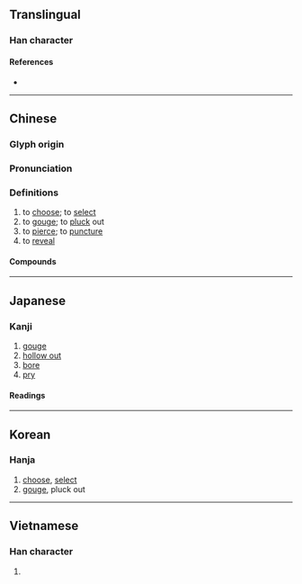 {{also|刔}}
{{character info/new}}
==Translingual==

===Han character===
{{Han char|rn=64|rad=手|as=04|sn=7|four=55030|canj=QDK|ids=⿰扌夬}}

====References====
* {{Han ref|kx=0420.200|dkj=11873|dj=0767.210|hdz=31844.060|uh=6289|ud=25225|bh=A7E0|bd=42976}}

----

==Chinese==
{{zh-forms}}

===Glyph origin===
{{Han etym}}

===Pronunciation===
{{zh-pron
|m=jué
|c=kyut3
|mn=koat
|mc=y
|oc=y
|cat=v
}}

===Definitions===
{{zh-hanzi}}

# to [[choose]]; to [[select]]
# to [[gouge]]; to [[pluck]] out
# to [[pierce]]; to [[puncture]]
# to [[reveal]]

====Compounds====
{{zh-der|伍員抉目|剔抉|怒猊抉石|抉剔|抉擇|抉擿|抉瑕掩瑜|抉瑕擿釁|抉目|掀雷抉電|搜奇抉怪|爬梳剔抉|爬羅剔抉|鉤隱抉微}}

----

==Japanese==

===Kanji===
{{ja-kanji|grade=|rs=手04}}

# [[gouge]]
# [[hollow out]]
# [[bore]]
# [[pry]]

====Readings====
{{ja-readings
|on=けつ
|kun=えぐ-る
}}

----

==Korean==

===Hanja===
{{ko-hanja|hangeul=결|eumhun=|rv=gyeol|mr=kyŏl|y=kyel}}

# [[choose]], [[select]]
# [[gouge]], pluck out

----

==Vietnamese==

===Han character===
{{vi-hantu|[[khoét]], [[quyết]], [[quét]], [[quẹt]], [[quạt]]|rs=手04}}

# {{rfdef|vi|sort=手04}}